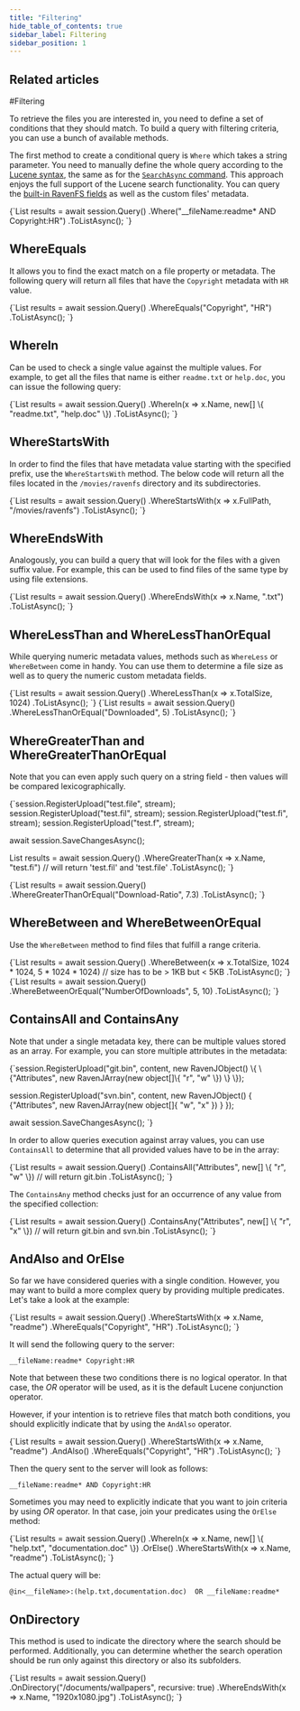 ```yaml
---
title: "Filtering"
hide_table_of_contents: true
sidebar_label: Filtering
sidebar_position: 1
---
```





## Related articles
<LanguageSwitcher supportedLanguages={supportedLanguages} />
<LanguageContent language="csharp">
#Filtering

To retrieve the files you are interested in, you need to define a set of conditions that they should match. To build a query with filtering criteria, you can use a bunch of available methods.



The first method to create a conditional query is `Where` which takes a string parameter. You need to manually define the whole query according to the [Lucene syntax](http://lucene.apache.org/core/3_0_3/queryparsersyntax.html), the same as for the [`SearchAsync` command](../../commands/files/search/search.mdx). This approach enjoys the full support of the Lucene search functionality. You can query the [built-in RavenFS fields](../../../indexing.mdx) as well as the custom files' metadata.

<TabItem value="filtering_1" label="filtering_1">
<CodeBlock language="csharp">
{`List<FileHeader> results = await session.Query()
	.Where("__fileName:readme* AND Copyright:HR")
	.ToListAsync();
`}
</CodeBlock>
</TabItem>


## WhereEquals

It allows you to find the exact match on a file property or metadata. The following query will return all files that have the `Copyright` metadata with `HR` value.

<TabItem value="filtering_5" label="filtering_5">
<CodeBlock language="csharp">
{`List<FileHeader> results = await session.Query()
	.WhereEquals("Copyright", "HR")
	.ToListAsync();
`}
</CodeBlock>
</TabItem>

## WhereIn

Can be used to check a single value against the multiple values. For example, to get all the files that name is either `readme.txt` or `help.doc`, you can issue the following query:

<TabItem value="filtering_8" label="filtering_8">
<CodeBlock language="csharp">
{`List<FileHeader> results = await session.Query()
	.WhereIn(x => x.Name, new[] \{ "readme.txt", "help.doc" \})
	.ToListAsync();
`}
</CodeBlock>
</TabItem>

## WhereStartsWith

In order to find the files that have metadata value starting with the specified prefix, use the `WhereStartsWith` method. The below code will return all the files located in the `/movies/ravenfs` directory and its subdirectories.

<TabItem value="filtering_11" label="filtering_11">
<CodeBlock language="csharp">
{`List<FileHeader> results = await session.Query()
	.WhereStartsWith(x => x.FullPath, "/movies/ravenfs")
	.ToListAsync();
`}
</CodeBlock>
</TabItem>

## WhereEndsWith

Analogously, you can build a query that will look for the files with a given suffix value. For example, this can be used to find files of the same type by using file extensions.

<TabItem value="filtering_4" label="filtering_4">
<CodeBlock language="csharp">
{`List<FileHeader> results = await session.Query()
	.WhereEndsWith(x => x.Name, ".txt")
	.ToListAsync();
`}
</CodeBlock>
</TabItem>

## WhereLessThan and WhereLessThanOrEqual

While querying numeric metadata values, methods such as `WhereLess` or `WhereBetween` come in handy. You can use them to determine a file size as well as to query the numeric custom metadata fields.

<TabItem value="filtering_9" label="filtering_9">
<CodeBlock language="csharp">
{`List<FileHeader> results = await session.Query()
	.WhereLessThan(x => x.TotalSize, 1024)
	.ToListAsync();
`}
</CodeBlock>
</TabItem>

<TabItem value="filtering_10" label="filtering_10">
<CodeBlock language="csharp">
{`List<FileHeader> results = await session.Query()
	.WhereLessThanOrEqual("Downloaded", 5)
	.ToListAsync();
`}
</CodeBlock>
</TabItem>

## WhereGreaterThan and WhereGreaterThanOrEqual

Note that you can even apply such query on a string field - then values will be compared lexicographically.

<TabItem value="filtering_6" label="filtering_6">
<CodeBlock language="csharp">
{`session.RegisterUpload("test.file", stream);
session.RegisterUpload("test.fil", stream);
session.RegisterUpload("test.fi", stream);
session.RegisterUpload("test.f", stream);

await session.SaveChangesAsync();

List<FileHeader> results = await session.Query()
	.WhereGreaterThan(x => x.Name, "test.fi") // will return 'test.fil' and 'test.file'
	.ToListAsync();
`}
</CodeBlock>
</TabItem>

<TabItem value="filtering_7" label="filtering_7">
<CodeBlock language="csharp">
{`List<FileHeader> results = await session.Query()
	.WhereGreaterThanOrEqual("Download-Ratio", 7.3)
	.ToListAsync();
`}
</CodeBlock>
</TabItem>

## WhereBetween and WhereBetweenOrEqual

Use the `WhereBetween` method to find files that fulfill a range criteria.

<TabItem value="filtering_2" label="filtering_2">
<CodeBlock language="csharp">
{`List<FileHeader> results = await session.Query()
	.WhereBetween(x => x.TotalSize, 1024 * 1024, 5 * 1024 * 1024) // size has to be > 1KB but < 5KB
	.ToListAsync();
`}
</CodeBlock>
</TabItem>

<TabItem value="filtering_3" label="filtering_3">
<CodeBlock language="csharp">
{`List<FileHeader> results = await session.Query()
	.WhereBetweenOrEqual("NumberOfDownloads", 5, 10)
	.ToListAsync();
`}
</CodeBlock>
</TabItem>


## ContainsAll and ContainsAny

Note that under a single metadata key, there can be multiple values stored as an array. For example, you can store multiple attributes in the metadata:

<TabItem value="filtering_12" label="filtering_12">
<CodeBlock language="csharp">
{`session.RegisterUpload("git.bin", content, new RavenJObject()
\{
	\{"Attributes", new RavenJArray(new object[]\{ "r", "w" \}) \}
\});

session.RegisterUpload("svn.bin", content, new RavenJObject()
\{
	\{"Attributes", new RavenJArray(new object[]\{ "w", "x" \}) \}
\});

await session.SaveChangesAsync();
`}
</CodeBlock>
</TabItem>

In order to allow queries execution against array values, you can use `ContainsAll` to determine that all provided values have to be in the array:

<TabItem value="filtering_13" label="filtering_13">
<CodeBlock language="csharp">
{`List<FileHeader> results = await session.Query()
	.ContainsAll("Attributes", new[] \{ "r", "w" \}) // will return git.bin
	.ToListAsync();
`}
</CodeBlock>
</TabItem>

The `ContainsAny` method checks just for an occurrence of any value from the specified collection:

<TabItem value="filtering_14" label="filtering_14">
<CodeBlock language="csharp">
{`List<FileHeader> results = await session.Query()
	.ContainsAny("Attributes", new[] \{ "r", "x" \}) // will return git.bin and svn.bin
	.ToListAsync();
`}
</CodeBlock>
</TabItem>

## AndAlso and OrElse

So far we have considered queries with a single condition. However, you may want to build a more complex query by providing multiple predicates.
Let's take a look at the example:

<TabItem value="filtering_15" label="filtering_15">
<CodeBlock language="csharp">
{`List<FileHeader> results = await session.Query()
	.WhereStartsWith(x => x.Name, "readme")
	.WhereEquals("Copyright", "HR")
	.ToListAsync();
`}
</CodeBlock>
</TabItem>

It will send the following query to the server:

`__fileName:readme* Copyright:HR`

Note that between these two conditions there is no logical operator. In that case, the *OR* operator will be used, as it is the default Lucene conjunction operator.

However, if your intention is to retrieve files that match both conditions, you should explicitly indicate that by using the `AndAlso` operator.

<TabItem value="filtering_16" label="filtering_16">
<CodeBlock language="csharp">
{`List<FileHeader> results = await session.Query()
	.WhereStartsWith(x => x.Name, "readme")
	.AndAlso()
	.WhereEquals("Copyright", "HR")
	.ToListAsync();
`}
</CodeBlock>
</TabItem>

Then the query sent to the server will look as follows:

`__fileName:readme* AND Copyright:HR`

Sometimes you may need to explicitly indicate that you want to join criteria by using *OR* operator. In that case, join your predicates using the `OrElse` method:

<TabItem value="filtering_17" label="filtering_17">
<CodeBlock language="csharp">
{`List<FileHeader> results = await session.Query()
	.WhereIn(x => x.Name, new[] \{ "help.txt", "documentation.doc" \})
	.OrElse()
	.WhereStartsWith(x => x.Name, "readme")
	.ToListAsync();
`}
</CodeBlock>
</TabItem>

The actual query will be:

`@in<__fileName>:(help.txt,documentation.doc)  OR __fileName:readme*`

## OnDirectory

This method is used to indicate the directory where the search should be performed. Additionally, you can determine whether the search operation should be run only against this directory or also its subfolders.

<TabItem value="filtering_18" label="filtering_18">
<CodeBlock language="csharp">
{`List<FileHeader> results = await session.Query()
	.OnDirectory("/documents/wallpapers", recursive: true)
	.WhereEndsWith(x => x.Name, "1920x1080.jpg")
	.ToListAsync();
`}
</CodeBlock>
</TabItem>


</LanguageContent>

<!---
- [Indexing](../../../indexing)

-->